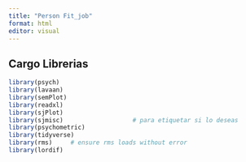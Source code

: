 ```yaml
---
title: "Person Fit_job"
format: html
editor: visual
---
```


## Cargo Librerias

```r

library(psych)
library(lavaan)
library(semPlot)
library(readxl)
library(sjPlot)
library(sjmisc)                   # para etiquetar si lo deseas
library(psychometric)
library(tidyverse)
library(rms)     # ensure rms loads without error
library(lordif)


```
